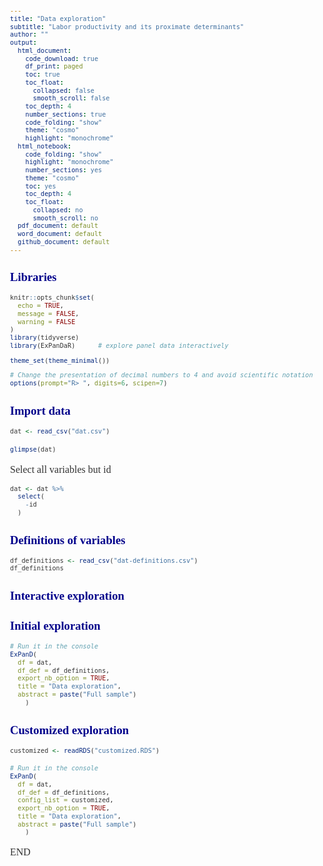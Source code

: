 ```yaml
---
title: "Data exploration"
subtitle: "Labor productivity and its proximate determinants"
author: ""
output:
  html_document:
    code_download: true
    df_print: paged
    toc: true
    toc_float:
      collapsed: false
      smooth_scroll: false
    toc_depth: 4
    number_sections: true
    code_folding: "show"
    theme: "cosmo"
    highlight: "monochrome"
  html_notebook:
    code_folding: "show"
    highlight: "monochrome"
    number_sections: yes
    theme: "cosmo"
    toc: yes
    toc_depth: 4
    toc_float:
      collapsed: no
      smooth_scroll: no
  pdf_document: default
  word_document: default
  github_document: default
---
```


<style>
h1.title {font-size: 18pt; color: DarkBlue;} 
body, h1, h2, h3, h4 {font-family: "Palatino", serif;}
body {font-size: 12pt;}
/* Headers */
h1,h2,h3,h4,h5,h6{font-size: 14pt; color: #00008B;}
body {color: #333333;}
a, a:hover {color: #8B3A62;}
pre {font-size: 12px;}
</style>


# Libraries

```r
knitr::opts_chunk$set(
  echo = TRUE,
  message = FALSE,
  warning = FALSE
)
library(tidyverse)
library(ExPanDaR)      # explore panel data interactively  

theme_set(theme_minimal())

# Change the presentation of decimal numbers to 4 and avoid scientific notation
options(prompt="R> ", digits=6, scipen=7)
```


# Import data

```r
dat <- read_csv("dat.csv") 
```

```r
glimpse(dat)
```



Select all variables but id

```r
dat <- dat %>% 
  select(
    -id
  )
```


# Definitions of variables


```r
df_definitions <- read_csv("dat-definitions.csv") 
df_definitions 
```

# Interactive exploration

## Initial exploration

```r
# Run it in the console
ExPanD(
  df = dat,
  df_def = df_definitions,
  export_nb_option = TRUE,
  title = "Data exploration",
  abstract = paste("Full sample")
    )
```



## Customized exploration

```r
customized <- readRDS("customized.RDS")
```



```r
# Run it in the console
ExPanD(
  df = dat,
  df_def = df_definitions,
  config_list = customized,
  export_nb_option = TRUE,
  title = "Data exploration",
  abstract = paste("Full sample")
    )
```




END




